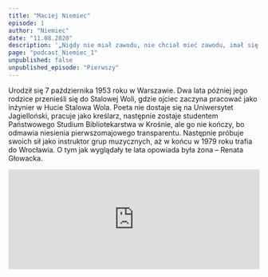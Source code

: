 ```yaml
---
title: "Maciej Niemiec"
episode: 1
author: "Niemiec"
date: "11.08.2020"
description: '„Nigdy nie miał zawodu, nie chciał mieć zawodu, imał się różnych prac” – mówi była żona Renata Głowacka.'
page: "podcast_Niemiec_1"
unpublished: false
unpublished_episode: "Pierwszy"
---
```


Urodził się 7 października 1953 roku w Warszawie. Dwa lata później jego rodzice przenieśli się do Stalowej Woli, gdzie ojciec zaczyna pracować jako inżynier w Hucie Stalowa Wola. Poeta nie dostaje się na Uniwersytet Jagielloński, pracuje jako kreślarz, następnie zostaje studentem Państwowego Studium Bibliotekarstwa w Krośnie, ale go nie kończy, bo odmawia niesienia pierwszomajowego transparentu. Następnie próbuje swoich sił jako instruktor grup muzycznych, aż w końcu w 1979 roku trafia do Wrocławia. O tym jak wyglądały te lata opowiada była żona – Renata Głowacka.

<iframe src="https://widget.spreaker.com/player?episode_id=40215701&theme=light&playlist=false&playlist-continuous=false&autoplay=false&live-autoplay=false&chapters-image=true&episode_image_position=right&hide-logo=false&hide-likes=false&hide-comments=false&hide-sharing=false&hide-download=true" width="100%" height="200px" frameborder="0"></iframe>